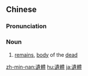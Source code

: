 {{also|遗体|遺体}}
==Chinese==
{{zh-forms|s=遗体}}

===Pronunciation===
{{zh-pron
|m=yítǐ
|c=wai4 tai2
|mn=qz,tw,zz:ûi-thé/xm:î-thé
|cat=n
}}

===Noun===
{{zh-noun}}
# [[remains]], [[body]] of the [[dead]]

[[zh-min-nan:遺體]]
[[hu:遺體]]
[[ja:遺體]]